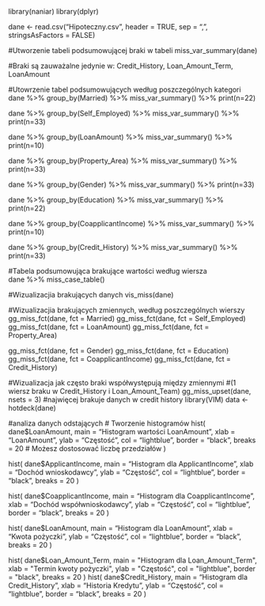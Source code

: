 library(naniar)
library(dplyr)

dane <- read.csv("Hipoteczny.csv", header = TRUE, sep = ",", stringsAsFactors = FALSE)

#Utworzenie tabeli podsumowującej braki w tabeli 
miss_var_summary(dane)

#Braki są zauważalne jedynie w: Credit_History, Loan_Amount_Term, LoanAmount

#Utowrzenie tabel podsumowujących według poszczególnych kategori
dane %>%
  group_by(Married) %>%
    miss_var_summary() %>%
    print(n=22)
    
dane %>%
  group_by(Self_Employed) %>%
    miss_var_summary() %>%
    print(n=33)

dane %>%
  group_by(LoanAmount) %>%
    miss_var_summary() %>%
    print(n=10)

dane %>%
  group_by(Property_Area) %>%
    miss_var_summary() %>%
    print(n=33)
 
 dane %>%
  group_by(Gender) %>%
    miss_var_summary() %>%
    print(n=33)
    
dane %>%
  group_by(Education) %>%
    miss_var_summary() %>%
    print(n=22)

dane %>%
  group_by(CoapplicantIncome) %>%
    miss_var_summary() %>%
    print(n=10)

dane %>%
  group_by(Credit_History) %>%
    miss_var_summary() %>%
    print(n=33)
 
 
#Tabela podsumowująca brakujące wartości według wiersza    
dane %>%
  miss_case_table()
 
#Wizualizacjia brakujących danych 
vis_miss(dane)


#Wizualizacjia brakujących zmiennych, według poszczególnych wierszy
gg_miss_fct(dane, fct = Married)
gg_miss_fct(dane, fct = Self_Employed)
gg_miss_fct(dane, fct = LoanAmount)
gg_miss_fct(dane, fct = Property_Area)
  
gg_miss_fct(dane, fct = Gender)
gg_miss_fct(dane, fct = Education)
gg_miss_fct(dane, fct = CoapplicantIncome)
gg_miss_fct(dane, fct = Credit_History)  
  
  
#Wizualizacja jak często braki współwystępują między zmiennymi 
#(1 wiersz braku w Credit_History i Loan_Amount_Team)
gg_miss_upset(dane, 
              nsets = 3)
#najwięcej brakuje danych w credit history
library(VIM)
data <-hotdeck(dane)

#analiza danych odstających 
# Tworzenie histogramów
hist(
  dane$LoanAmount,
  main = "Histogram wartości LoanAmount",
  xlab = "LoanAmount",
  ylab = "Częstość",
  col = "lightblue",
  border = "black",
  breaks = 20 # Możesz dostosować liczbę przedziałów
)

hist(
  dane$ApplicantIncome,
  main = "Histogram dla ApplicantIncome",
  xlab = "Dochód wnioskodawcy",
  ylab = "Częstość",
  col = "lightblue",
  border = "black",
  breaks = 20 
)

hist(
  dane$CoapplicantIncome,
  main = "Histogram dla CoapplicantIncome",
  xlab = "Dochód współwnioskodawcy",
  ylab = "Częstość",
  col = "lightblue",
  border = "black",
  breaks = 20 
)

hist(
  dane$LoanAmount,
  main = "Histogram dla LoanAmount",
  xlab = "Kwota pożyczki",
  ylab = "Częstość",
  col = "lightblue",
  border = "black",
  breaks = 20 
)

hist(
  dane$Loan_Amount_Term,
  main = "Histogram dla Loan_Amount_Term",
  xlab = "Termin kwoty pożyczki",
  ylab = "Częstość",
  col = "lightblue",
  border = "black",
  breaks = 20 
)
hist(
  dane$Credit_History,
  main = "Histogram dla Credit_History",
  xlab = "Historia Kredytu",
  ylab = "Częstość",
  col = "lightblue",
  border = "black",
  breaks = 20 
)


